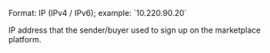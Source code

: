 <ResponseField name="sender_signup_ip" type="string">
Format: IP (IPv4 / IPv6); example: `10.220.90.20`

IP address that the sender/buyer used to sign up on the marketplace platform.
</ResponseField>
